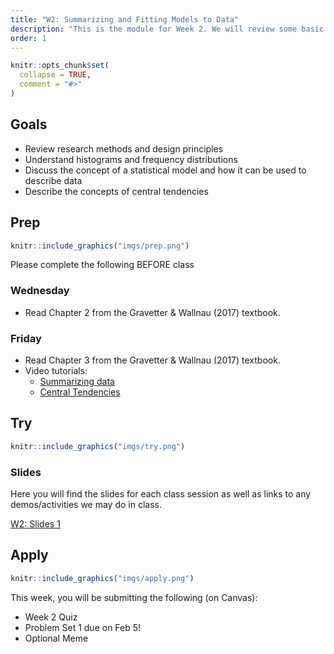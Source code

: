 ```yaml
---
title: "W2: Summarizing and Fitting Models to Data"
description: "This is the module for Week 2. We will review some basic research design principles that will be relevant for this course and start to understand how to visualize and summarize data as well as start to think about basic descriptive statistics"
order: 1
---
```


```r
knitr::opts_chunk$set(
  collapse = TRUE,
  comment = "#>"
)
```

## Goals

- Review research methods and design principles
- Understand histograms and frequency distributions
- Discuss the concept of a statistical model and how it can be used to describe data
- Describe the concepts of central tendencies


## Prep 

:::::{.card .border .border-2 .border-info}
:::: {.grid .g-0}
::: {.g-col-3}
:::: {.card-body}

```r
knitr::include_graphics("imgs/prep.png")
```

::::
:::

::: {.g-col-9}
:::: {.card-body}
Please complete the following BEFORE class

### Wednesday


- Read Chapter 2 from the Gravetter & Wallnau (2017) textbook.


### Friday


- Read Chapter 3 from the Gravetter & Wallnau (2017) textbook.
- Video tutorials:
  - <a href="https://drive.google.com/file/d/198UgYH2am7THaPztrXmS8GFQY3F4el-E/view?usp=sharing" target="_blank">Summarizing data </a>
  - <a href="https://drive.google.com/file/d/1xEqhRtPxg36sR297cu7vMwmAmwJkyVve/view?usp=drive_link" target="_blank">Central Tendencies </a>

::::
:::
::::
:::::

## Try {.mt-5}

:::::{.card .border .border-2 .border-info}
:::: {.grid .g-0}
::: {.g-col-3}
:::: {.card-body}

```r
knitr::include_graphics("imgs/try.png")
```

::::
:::

::: {.g-col-9}
:::: {.card-body}

### Slides

Here you will find the slides for each class session as well as links to any demos/activities we may do in class.

<a class="btn btn-outline-info" href="../../slides/W2_summarize.pdf" role="button" target="_blank">W2: Slides 1</a>
<!--
<a class="btn btn-outline-info" href="" role="button" target="_blank">W2: Slides 2</a>
!-->

::::
:::


::::
:::::

## Apply {.mt-5}

:::::{.card .border .border-2 .border-info}
:::: {.grid .g-0}
::: {.g-col-3}
:::: {.card-body}

```r
knitr::include_graphics("imgs/apply.png")
```

::::
:::

::: {.g-col-9}
:::: {.card-body}

This week, you will be submitting the following (on Canvas):

- Week 2 Quiz
- Problem Set 1 due on Feb 5!
- Optional Meme
::::
:::


::::
:::::